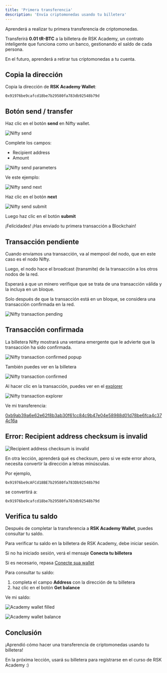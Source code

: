 ---
title: 'Primera transferencia'
description: 'Envía criptomonedas usando tu billetera'
---

Aprenderá a realizar tu primera transferencia de criptomonedas.

Transferirá **0.01 tR-BTC** a la billetera de RSK Academy, un contrato inteligente
que funciona como un banco, gestionando el saldo de cada persona.

En el futuro, aprenderá a retirar tus criptomonedas a tu cuenta.

## Copia la dirección

Copia la dirección de **RSK Academy Wallet**:

```
0x91976be9cafcd18be7b29580fa783db92548b79d
```

## Botón send / transfer

Haz clic en el botón **send** en Nifty wallet.

![Nifty send](/img/courses/dev/01/first-transfer/image-01.png)

Complete los campos:

- Recipient address
- Amount

![Nifty send parameters](/img/courses/dev/01/first-transfer/image-02.png)

Ve este ejemplo:

![Nifty send next](/img/courses/dev/01/first-transfer/image-03.png)

Haz clic en el botón **next**

![Nifty send submit](/img/courses/dev/01/first-transfer/image-05.png)

Luego haz clic en el botón **submit**

¡Felicidades! ¡Has enviado tu primera transacción a Blockchain!

## Transacción pendiente

Cuando enviamos una transacción, va al mempool del nodo, que en este caso es el nodo Nifty.

Luego, el nodo hace el broadcast (transmite) de la transacción a los otros nodos de la red.

Esperará a que un minero verifique que se trata de una transacción válida y la incluya en un bloque.

Solo después de que la transacción está en un bloque, se considera una transacción confirmada en la red.

![Nifty transaction pending](/img/courses/dev/01/first-transfer/image-06.png)

## Transacción confirmada

La billetera Nifty mostrará una ventana emergente que le advierte que la transacción ha sido confirmada.

![Nifty transaction confirmed popup](/img/courses/dev/01/first-transfer/image-07.png)

También puedes ver en la billetera

![Nifty transaction confirmed](/img/courses/dev/01/first-transfer/image-08.png)

Al hacer clic en la transacción, puedes ver en el [explorer](https://explorer.testnet.rsk.co/)

![Nifty transaction explorer](/img/courses/dev/01/first-transfer/image-09.png)

Ve mi transferencia:

[0xb9ab39a6e62e62f8b3ab30f61cc84c9b47e04e58988d01d78be6fca4c374c16a](https://explorer.testnet.rsk.co/tx/0xb9ab39a6e62e62f8b3ab30f61cc84c9b47e04e58988d01d78be6fca4c374c16a)

## Error: Recipient address checksum is invalid

![Recipient address checksum is invalid](/img/courses/dev/01/first-transfer/image-04.png)

En otra lección, aprenderá qué es checksum,
pero si ve este error ahora,
necesita convertir la dirección a letras minúsculas.

Por ejemplo,

`0x91976be9cAFCd18BE7b29580fa783Db92548b79d`

se convertirá a:

`0x91976be9cafcd18be7b29580fa783db92548b79d`

## Verifica tu saldo

Después de completar la transferencia a **RSK Academy Wallet**,
puedes consultar tu saldo.

Para verificar tu saldo en la billetera de RSK Academy, debe iniciar sesión.

Si no ha iniciado sesión, verá el mensaje **Conecta tu billetera**

Si es necesario, repasa
[Conecte sua wallet](/courses/dev/01/connecting-to-academy)

<AcademyWallet />

Para consultar tu saldo:

1. completa el campo **Address** con la dirección de tu billetera
2. haz clic en el botón **Get balance**

Ve mi saldo:

![Academy wallet filled](/img/courses/dev/01/first-transfer/image-12.png)

![Academy wallet balance](/img/courses/dev/01/first-transfer/image-13.png)

## Conclusión

¡Aprendió cómo hacer una transferencia de criptomonedas usando tu billetera!

En la próxima lección, usará su billetera para registrarse en el curso de RSK Academy :)
